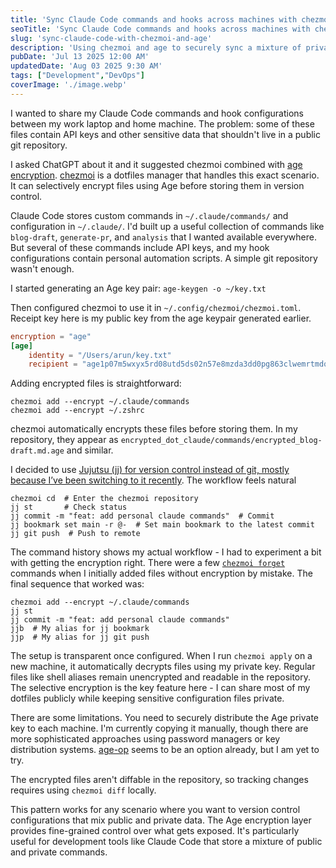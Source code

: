 ```yaml
---
title: 'Sync Claude Code commands and hooks across machines with chezmoi and age'
seoTitle: 'Sync Claude Code commands and hooks across machines with chezmoi and age'
slug: 'sync-claude-code-with-chezmoi-and-age'
description: 'Using chezmoi and age to securely sync a mixture of private Claude Code configuration files on a dotfiles GitHub repository.'
pubDate: 'Jul 13 2025 12:00 AM'
updatedDate: 'Aug 03 2025 9:30 AM'
tags: ["Development","DevOps"]
coverImage: './image.webp'
---
```


I wanted to share my Claude Code commands and hook configurations between my work laptop and home machine. The problem: some of these files contain API keys and other sensitive data that shouldn't live in a public git repository.


I asked ChatGPT about it and it suggested chezmoi combined with [age encryption](https://github.com/FiloSottile/age). [chezmoi](https://www.chezmoi.io/) is a dotfiles manager that handles this exact scenario. It can selectively encrypt files using Age before storing them in version control. 


Claude Code stores custom commands in `~/.claude/commands/` and configuration in `~/.claude/`. I'd built up a useful collection of commands like `blog-draft`, `generate-pr`, and `analysis` that I wanted available everywhere. But several of these commands include API keys, and my hook configurations contain personal automation scripts. A simple git repository wasn't enough.


I started generating an Age key pair: `age-keygen -o ~/key.txt`


Then configured chezmoi to use it in `~/.config/chezmoi/chezmoi.toml`. Receipt key here is my public key from the age keypair generated earlier.


```toml
encryption = "age"
[age]
    identity = "/Users/arun/key.txt"
    recipient = "age1p07m5wxyx5rd08utd5ds02n57e8mzda3dd0pg863clwemrtmdq3qprp0x8"
```


Adding encrypted files is straightforward:


```shell
chezmoi add --encrypt ~/.claude/commands
chezmoi add --encrypt ~/.zshrc
```


chezmoi automatically encrypts these files before storing them. In my repository, they appear as `encrypted_dot_claude/commands/encrypted_blog-draft.md.age` and similar.


I decided to use [Jujutsu (jj) for version control instead of git, mostly because I’ve been switching to it recently](https://www.arun.blog/jujutsu-vcs). The workflow feels natural


```shell
chezmoi cd  # Enter the chezmoi repository
jj st       # Check status
jj commit -m "feat: add personal claude commands"  # Commit
jj bookmark set main -r @-  # Set main bookmark to the latest commit
jj git push  # Push to remote
```


The command history shows my actual workflow - I had to experiment a bit with getting the encryption right. There were a few [`chezmoi forget`](https://chezmoi.io/reference/commands/forget/) commands when I initially added files without encryption by mistake. The final sequence that worked was:


```text
chezmoi add --encrypt ~/.claude/commands
jj st
jj commit -m "feat: add personal claude commands"
jjb  # My alias for jj bookmark
jjp  # My alias for jj git push
```


The setup is transparent once configured. When I run `chezmoi apply` on a new machine, it automatically decrypts files using my private key. Regular files like shell aliases remain unencrypted and readable in the repository. The selective encryption is the key feature here - I can share most of my dotfiles publicly while keeping sensitive configuration files private.


There are some limitations. You need to securely distribute the Age private key to each machine. I'm currently copying it manually, though there are more sophisticated approaches using password managers or key distribution systems. [age-op](https://github.com/stevelr/age-op) seems to be an option already, but I am yet to try. 


The encrypted files aren't diffable in the repository, so tracking changes requires using `chezmoi diff` locally.


This pattern works for any scenario where you want to version control configurations that mix public and private data. The Age encryption layer provides fine-grained control over what gets exposed. It's particularly useful for development tools like Claude Code that store a mixture of public and private commands.

